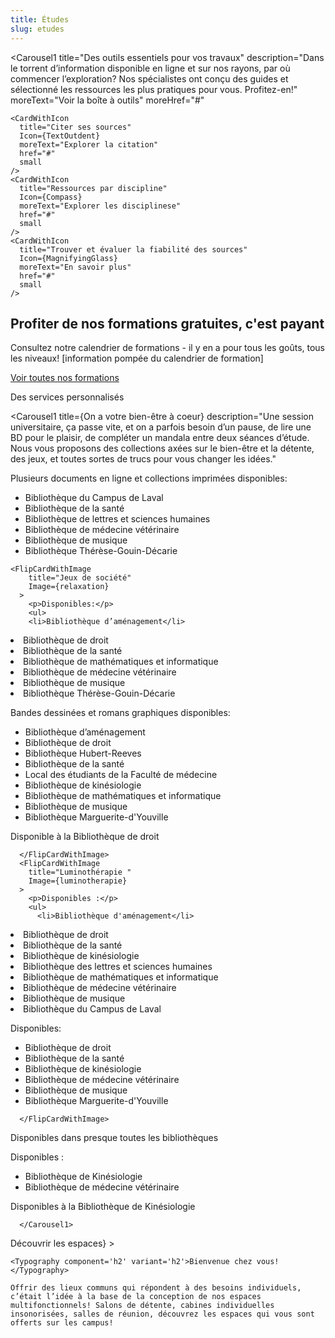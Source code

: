 ```yaml
---
title: Études
slug: etudes
---
```




<SuperHero
  title="On inspire la réussite"
  imageName='etudes'
/>

<Section>

<Carousel1
    title="Des outils essentiels pour vos travaux"
    description="Dans le torrent d’information disponible en ligne et sur nos rayons, par où commencer l’exploration? Nos spécialistes ont conçu des guides et sélectionné les ressources les plus pratiques pour vous. Profitez-en!"
    moreText="Voir la boîte à outils"
    moreHref="#"
  >
    <CardWithIcon
      title="Citer ses sources"
      Icon={TextOutdent}
      moreText="Explorer la citation"
      href="#"
      small
    />
    <CardWithIcon
      title="Ressources par discipline"
      Icon={Compass}
      moreText="Explorer les disciplinese"
      href="#"
      small
    />
    <CardWithIcon
      title="Trouver et évaluer la fiabilité des sources"
      Icon={MagnifyingGlass}
      moreText="En savoir plus"
      href="#"
      small
    />
  </Carousel1>

</Section>

<Section bg='bleu100'>

## Profiter de nos formations gratuites, c'est payant

Consultez notre calendrier de formations - il y en a pour tous les goûts, tous les niveaux! [information pompée du calendrier de formation]

[Voir toutes nos formations]()

</Section>

<Section bg='vertFonce'>

<Typography component="h2" variant="display5"> Des services personnalisés</Typography>


<RichList bg="vertFonce">
    <RichListItemWithLink 
      title="Accueil en bibliothèque"
      description="Notre équipe est présente en bibliothèques pour répondre à vos questions sur place - passez nous voir au comptoir!"
      href="#"
      color="vertFonce"
    />
    <RichListItemWithLink 
      title="Clavardage"
      description="Même à distance, notre équipe est à un clic pour répondre à vos questions, vous aider à repérer un document, utiliser les ressources des bibliothèques ou vous offrir un soutien informatique."
      href="#"
      color="vertFonce"
    />
    <RichListItemWithLink 
      title="Rendez-vous avec nos spécialistes"
      description="Notre équipe propose une formation et un soutien individuels. Approfondissez les notions à votre rythme dans une ambiance accueillante."
      href="#"
      color="vertFonce"
    />
    <RichListItemWithLink 
      title="Services pour les cycles supérieurs"
      description="Jumelage avec un bibliothécaire, dépôt dans Papyrus, mise en page dans Word, matinées de rédaction, nous vous proposons une gamme de services pour vous épauler dans votre processus de rédaction."
      href="#"
      color="vertFonce"
    />
    <RichListItemWithLink 
      title="Service Accessibilité"
      description="L’accès à la documentation dont vous avez besoin est notre priorité. Profitez également d’un soutien, d’équipements et de logiciels adaptés pour vous accompagner dans votre parcours universitaire."
      href="#"
      color="vertFonce"
    />
  </RichList>

</Section>

<Section>
<Carousel1
    title="Problème informatique? Pas de panique!"
    description="Accès hors campus, authentification, impression, numérisation, prêt d’ordinateurs ou de tablettes; nos comptoirs, nos services et nos spécialistes vous sont accessibles à l’année!"
    moreText="Consulter la documentation sur le proxy"
    moreHref="#"
  >
    <CardWithIcon
      color="rose300"
      title="Accès à distance aux ressources électroniques (PROXY)"
      Icon={Laptop}
      moreText="Consulter la documentation"
      href="#"
      small
    />
    <CardWithIcon
      color="rose300"
      title="Utilisation des outils bureautiques"
      Icon={MicrosoftWordLogo}
      moreText="Consulter la documentation"
      href="#"
      small
    />
    <CardWithIcon
      color="rose300"
      title="Installation et configuration de logiciels"
      Icon={DownloadSimple}
      moreText="Consulter la documentation"
      href="#"
      small
    />
    <CardWithIcon
      color="rose300"
      title="Connexion à distance aux logiciels"
      Icon={Plugs}
      moreText="Consulter la documentation"
      href="#"
      small
    />
  </Carousel1>

</Section>

<Section bg="bleu100">

<Carousel1
    title={<Typography component="h2">On a votre bien-être à coeur</Typography>}
    description="Une session universitaire, ça passe vite, et on a parfois besoin d’un pause, de lire une BD pour le plaisir, de compléter un mandala entre deux séances d’étude. Nous vous proposons des collections axées sur le bien-être et la détente, des jeux, et toutes sortes de trucs pour vous changer les idées."
  >
   <FlipCardWithImage
        title="Collection bien être"
        Image={collectionBienEtre}
      >
        <p>Plusieurs documents en ligne et collections imprimées disponibles:</p>
        <ul>
        <li>Bibliothèque du Campus de Laval</li>
        <li>Bibliothèque de la santé</li>
        <li>Bibliothèque de lettres et sciences humaines</li>
        <li>Bibliothèque de médecine vétérinaire</li>
        <li>Bibliothèque de musique</li>
        <li>Bibliothèque Thérèse-Gouin-Décarie</li>
        </ul>
      </FlipCardWithImage>

    <FlipCardWithImage
        title="Jeux de société"
        Image={relaxation}
      >
        <p>Disponibles:</p>
        <ul>
        <li>Bibliothèque d’aménagement</li>
<li>Bibliothèque de droit</li>
<li>Bibliothèque de la santé</li>
<li>Bibliothèque de mathématiques et informatique</li>
<li>Bibliothèque de médecine vétérinaire</li>
<li>Bibliothèque de musique</li>
<li>Bibliothèque Thérèse-Gouin-Décarie</li>
</ul>
      </FlipCardWithImage>
<FlipCardWithImage
        title="Collection détente"
        Image={collectionDetente}
      >
        <p>Bandes dessinées et romans graphiques disponibles:</p>
        <ul>
        <li>Bibliothèque d’aménagement</li>
<li>Bibliothèque de droit</li>
<li>Bibliothèque Hubert-Reeves</li>
<li>Bibliothèque de la santé</li>
<li>Local des étudiants de la Faculté de médecine</li>
<li>Bibliothèque de kinésiologie</li>
<li>Bibliothèque de mathématiques et informatique</li>
<li>Bibliothèque de musique</li>
<li>Bibliothèque Marguerite-d'Youville</li>
</ul>
      </FlipCardWithImage>
    <FlipCardWithImage
        title="Trousse pour petits visiteurs"
        Image={troussePetits}
      >
        <p>Disponible à la Bibliothèque de droit</p>
        
      </FlipCardWithImage>
      <FlipCardWithImage
        title="Luminothérapie "
        Image={luminotherapie}
      >
        <p>Disponibles :</p>
        <ul>
          <li>Bibliothèque d'aménagement</li>
<li>Bibliothèque de droit</li>
<li>Bibliothèque de la santé</li>
<li>Bibliothèque de kinésiologie</li>
<li>Bibliothèque des lettres et sciences humaines</li>
<li>Bibliothèque de mathématiques et informatique</li>
<li>Bibliothèque de médecine vétérinaire</li>
<li>Bibliothèque de musique</li>
<li>Bibliothèque du Campus de Laval</li>
        </ul>
      </FlipCardWithImage>

<FlipCardWithImage
        title="Coloriage et mandalas"
        Image={coloriage}
      >
        <p>Disponibles:</p>
                <ul>

<li>Bibliothèque de droit</li>
<li>Bibliothèque de la santé</li>
<li>Bibliothèque de kinésiologie</li>
<li>Bibliothèque de médecine vétérinaire</li>
<li>Bibliothèque de musique</li>
<li>Bibliothèque Marguerite-d'Youville</li>
        </ul>

      </FlipCardWithImage>
<FlipCardWithImage
        title="Espaces de relaxation"
        Image={relaxation}
      >
      <p>Disponibles dans presque toutes les bibliothèques</p>
      </FlipCardWithImage>
            
<FlipCardWithImage
        title="Cocon de micro-sieste"
        Image={Cocon}
      >
      <p>Disponibles :</p>
    <ul>
    <li>Bibliothèque de Kinésiologie</li> 
    <li>Bibliothèque de médecine vétérinaire</li> 
    </ul>
      </FlipCardWithImage>
          
<FlipCardWithImage
        title="Casse-tête"
        Image={relaxation}
      >
      <p>Disponibles à la Bibliothèque de Kinésiologie</p>
      </FlipCardWithImage>

      </Carousel1>
</Section>

<Section>
  <HeroWithImage
    Image={imageBienvenue}
    footer={<Button primary href='../espaces/'>Découvrir les espaces</Button>}
  >

    <Typography component='h2' variant='h2'>Bienvenue chez vous!</Typography>

    Offrir des lieux communs qui répondent à des besoins individuels, c’était l’idée à la base de la conception de nos espaces multifonctionnels! Salons de détente, cabines individuelles insonorisées, salles de réunion, découvrez les espaces qui vous sont offerts sur les campus!

  </HeroWithImage>
</Section>
